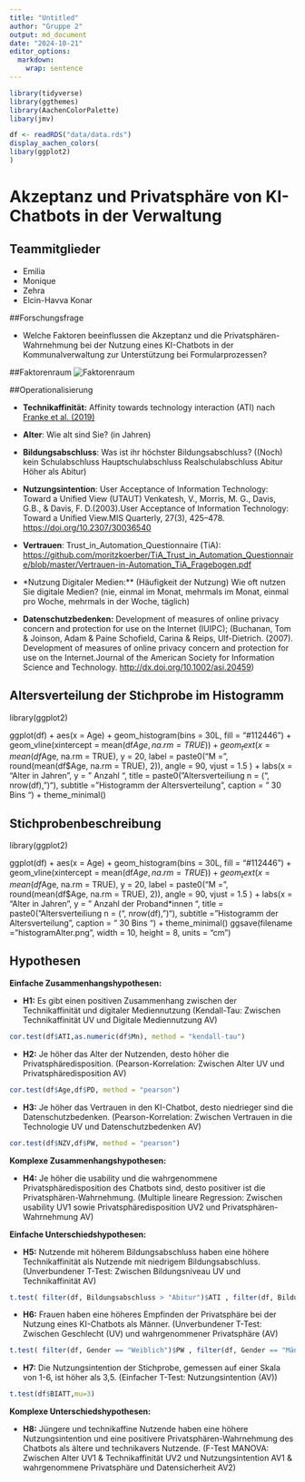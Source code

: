 ---
title: "Untitled"
author: "Gruppe 2"
output: md_document
date: "2024-10-21"
editor_options: 
  markdown: 
    wrap: sentence
---

```{r include=FALSE}
library(tidyverse)
library(ggthemes)
library(AachenColorPalette)
libary(jmv)

df <- readRDS("data/data.rds")
display_aachen_colors(
libary(ggplot2)
)
```

# Akzeptanz und Privatsphäre von KI-Chatbots in der Verwaltung
## **Teammitglieder**

-   Emilia
-   Monique
-   Zehra
-   Elcin-Havva Konar

##Forschungsfrage

-   Welche Faktoren beeinflussen die Akzeptanz und die Privatsphären-Wahrnehmung bei der Nutzung eines KI-Chatbots in der Kommunalverwaltung zur Unterstützung bei Formularprozessen?

##Faktorenraum ![Faktorenraum](Readme_files/Faktorenraum.jpeg)

##Operationalisierung

-   **Technikaffinität:** Affinity towards technology interaction (ATI) nach [Franke et al. (2019)](10.1080/10447318.2018.1456150 "Franke, T., Attig, C., & Wessel, D. (2019). A Personal Resource for Technology Interaction: Development and Validation of the Affinity for Technology Interaction (ATI) Scale. International Journal of Human–Computer Interaction, 35(6), 456-467, DOI: 10.1080/10447318.2018.1456150")

-   **Alter**: Wie alt sind Sie?
    (in Jahren)

-   **Bildungsabschluss**: Was ist ihr höchster Bildungsabschluss?
    ((Noch) kein Schulabschluss Hauptschulabschluss Realschulabschluss Abitur Höher als Abitur)

-   **Nutzungsintention**: User Acceptance of Information Technology:\
    Toward a Unified View (UTAUT) Venkatesh, V., Morris, M. G., Davis, G.B., & Davis, F. D.(2003).User Acceptance of Information Technology: Toward a Unified View.MIS Quarterly, 27(3), 425–478.
    <https://doi.org/10.2307/30036540>

-   **Vertrauen**: Trust_in_Automation_Questionnaire (TiA): <https://github.com/moritzkoerber/TiA_Trust_in_Automation_Questionnaire/blob/master/Vertrauen-in-Automation_TiA_Fragebogen.pdf>

-   \*Nutzung Digitaler Medien:\*\* (Häufigkeit der Nutzung) Wie oft nutzen Sie digitale Medien?
    (nie, einmal im Monat, mehrmals im Monat, einmal pro Woche, mehrmals in der Woche, täglich)

-   **Datenschutzbedenken:** Development of measures of online privacy concern and protection for use on the Internet (IUIPC); (Buchanan, Tom & Joinson, Adam & Paine Schofield, Carina & Reips, Ulf-Dietrich. (2007).
    Development of measures of online privacy concern and protection for use on the Internet.Journal of the American Society for Information Science and Technology.
    <http://dx.doi.org/10.1002/asi.20459>)
    
## Altersverteilung der Stichprobe im Histogramm
library(ggplot2)

ggplot(df) +
  aes(x = Age) +
  geom_histogram(bins = 30L, fill = "#112446") +
  geom_vline(xintercept = mean(df$Age, na.rm = TRUE)) +
  geom_text(x = mean(df$Age, na.rm = TRUE), y = 20, label = paste0("M = ", round(mean(df$Age, na.rm = TRUE), 2)), angle = 90, vjust = 1.5 ) +
  labs(x = "Alter in Jahren", y = " Anzahl ", title = paste0("Altersverteiliung n = (", nrow(df),")"), 
       subtitle = "Histogramm der Altersverteilung", caption = " 30 Bins ") +
  theme_minimal()
  
## **Stichprobenbeschreibung**
library(ggplot2)

ggplot(df) +
  aes(x = Age) +
  geom_histogram(bins = 30L, fill = "#112446") +
  geom_vline(xintercept = mean(df$Age, na.rm = TRUE)) +
  geom_text(x = mean(df$Age, na.rm = TRUE), y = 20, label = paste0("M = ", round(mean(df$Age, na.rm = TRUE), 2)), angle = 90, vjust = 1.5 ) +
  labs(x = "Alter in Jahren", y = " Anzahl der Proband*innen ", title = paste0("Altersverteiliung n = (", nrow(df),")"), 
       subtitle = "Histogramm der Altersverteilung", caption = " 30 Bins ") +
  theme_minimal()
ggsave(filename = "histogramAlter.png", width = 10, height = 8, units = "cm")

## **Hypothesen**

**Einfache Zusammenhangshypothesen:**

-   **H1:** Es gibt einen positiven Zusammenhang zwischen der Technikaffinität und digitaler Mediennutzung (Kendall-Tau: Zwischen Technikaffinität UV und Digitale Mediennutzung AV)

```{r}
cor.test(df$ATI,as.numeric(df$Mn), method = "kendall-tau")
```

-   **H2:** Je höher das Alter der Nutzenden, desto höher die Privatsphäredisposition. (Pearson-Korrelation: Zwischen Alter UV und Privatsphäredisposition AV)

```{r}
cor.test(df$Age,df$PD, method = "pearson")
```

-   **H3:** Je höher das Vertrauen in den KI-Chatbot, desto niedrieger sind die Datenschutzbedenken. (Pearson-Korrelation: Zwischen Vertrauen in die Technologie UV und Datenschutzbedenken AV)

```{r}
cor.test(df$NZV,df$PW, method = "pearson")
```

**Komplexe Zusammenhangshypothesen:**

-   **H4:** Je höher die usability und die wahrgenommene Privatsphäredisposition des Chatbots sind, desto positiver ist die Privatsphären-Wahrnehmung. (Multiple lineare Regression: Zwischen usability UV1 sowie Privatsphäredisposition UV2 und Privatsphären-Wahrnehmung AV)

**Einfache Unterschiedshypothesen:**

-   **H5:** Nutzende mit höherem Bildungsabschluss haben eine höhere Technikaffinität als Nutzende mit niedrigem Bildungsabschluss. (Unverbundener T-Test: Zwischen Bildungsniveau UV und Technikaffinität AV)

```{r}
t.test( filter(df, Bildungsabschluss > "Abitur")$ATI , filter(df, Bildungsabschluss < "Abitur")$ATI )
```

-   **H6:** Frauen haben eine höheres Empfinden der Privatsphäre bei der Nutzung eines KI-Chatbots als Männer. (Unverbundener T-Test: Zwischen Geschlecht (UV) und wahrgenommener Privatsphäre (AV)

```{r}
t.test( filter(df, Gender == "Weiblich")$PW , filter(df, Gender == "Männlich")$PW )
```

-   **H7:** Die Nutzungsintention der Stichprobe, gemessen auf einer Skala von 1-6, ist höher als 3,5. (Einfacher T-Test: Nutzungsintention (AV))

```{r}
t.test(df$BIATT,mu=3)
```

**Komplexe Unterschiedshypothesen:**

-   **H8:** Jüngere und technikaffine Nutzende haben eine höhere Nutzungsintention und eine positivere Privatsphären-Wahrnehmung des Chatbots als ältere und technikavers Nutzende. (F-Test MANOVA: Zwischen Alter UV1 & Technikaffinität UV2 und Nutzungsintention AV1 & wahrgenommene Privatsphäre und Datensicherheit AV2)

```{r}

```
